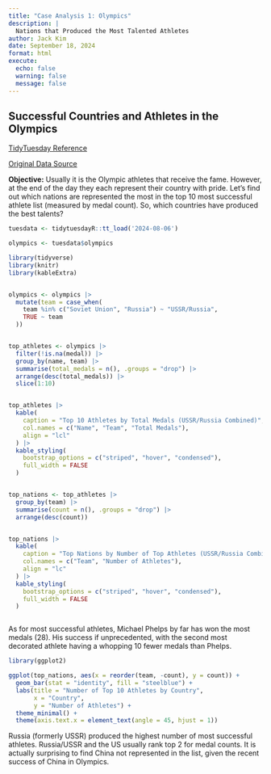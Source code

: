 ```yaml
---
title: "Case Analysis 1: Olympics"
description: |
  Nations that Produced the Most Talented Athletes
author: Jack Kim
date: September 18, 2024
format: html
execute:
  echo: false
  warning: false
  message: false
---
```


## Successful Countries and Athletes in the Olympics

[TidyTuesday Reference](https://github.com/rfordatascience/tidytuesday/tree/master/data/2024/2024-08-06)

[Original Data Source](https://www.kaggle.com/datasets/heesoo37/120-years-of-olympic-history-athletes-and-results/)

**Objective:** Usually it is the Olympic athletes that receive the fame. However, at the end of the day they each represent their country with pride. Let's find out which nations are represented the most in the top 10 most successful athlete list (measured by medal count). So, which countries have produced the best talents?

```r
tuesdata <- tidytuesdayR::tt_load('2024-08-06')

olympics <- tuesdata$olympics
```

```r
library(tidyverse)
library(knitr)
library(kableExtra)


olympics <- olympics |>
  mutate(team = case_when(
    team %in% c("Soviet Union", "Russia") ~ "USSR/Russia",
    TRUE ~ team
  ))


top_athletes <- olympics |>
  filter(!is.na(medal)) |>
  group_by(name, team) |>
  summarise(total_medals = n(), .groups = "drop") |>
  arrange(desc(total_medals)) |>
  slice(1:10)


top_athletes |>
  kable(
    caption = "Top 10 Athletes by Total Medals (USSR/Russia Combined)",
    col.names = c("Name", "Team", "Total Medals"),
    align = "lcl"
  ) |>
  kable_styling(
    bootstrap_options = c("striped", "hover", "condensed"),
    full_width = FALSE
  )


top_nations <- top_athletes |>
  group_by(team) |>
  summarise(count = n(), .groups = "drop") |>
  arrange(desc(count))


top_nations |>
  kable(
    caption = "Top Nations by Number of Top Athletes (USSR/Russia Combined)",
    col.names = c("Team", "Number of Athletes"),
    align = "lc"
  ) |>
  kable_styling(
    bootstrap_options = c("striped", "hover", "condensed"),
    full_width = FALSE
  )



```

As for most successful athletes, Michael Phelps by far has won the most medals (28). His success if unprecedented, with the second most decorated athlete having a whopping 10 fewer medals than Phelps.



```r
library(ggplot2)

ggplot(top_nations, aes(x = reorder(team, -count), y = count)) +
  geom_bar(stat = "identity", fill = "steelblue") +
  labs(title = "Number of Top 10 Athletes by Country",
       x = "Country",
       y = "Number of Athletes") +
  theme_minimal() +
  theme(axis.text.x = element_text(angle = 45, hjust = 1))
```

Russia (formerly USSR) produced the highest number of most successful athletes. Russia/USSR and the US usually rank top 2 for medal counts. It is actually surprising to find China not represented in the list, given the recent success of China in Olympics.
